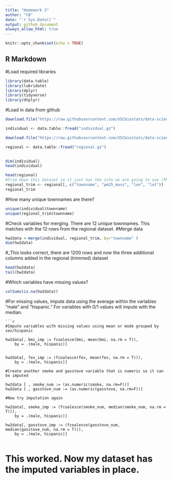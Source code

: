 ```yaml
---
title: "Homework 2"
author: "CB"
date: "`r Sys.Date()`"
output: github_document
always_allow_html: true
---
```



```r
knitr::opts_chunk$set(echo = TRUE)
```

## R Markdown
#Load required libraries
```r
library(data.table)
library(lubridate)
library(dplyr)
library(tidyverse)
library(dtplyr)
```
#Load in data from github
```r
download.file("https://raw.githubusercontent.com/USCbiostats/data-science-data/master/01_chs/chs_individual.csv", "individual.gz", method="libcurl", timeout = 60)

individual <- data.table::fread("individual.gz")

download.file("https://raw.githubusercontent.com/USCbiostats/data-science-data/master/01_chs/chs_regional.csv", "regional.gz", method="libcurl", timeout = 60)

regional <- data.table::fread("regional.gz")
  
```
```r
dim(individual)
head(individual)
```
```r
head(regional)
#Trim down this dataset so it just has the info we are going to use (PM2.5 data and location for the leaflet)
regional_trim <- regional[, c("townname", "pm25_mass", "lon", "lat")]
regional_trim

```
#How many unique townnames are there? 
```r
unique(individual$townname)
unique(regional_trim$townname)
```

#Check variables for merging. There are 12 unique townnames. This matches with the 12 rows from the regional dataset. 
#Merge data
```r
hw2data <-merge(individual, regional_trim, by="townname" )
dim(hw2data)
```

#_This looks correct, there are 1200 rows and now the three additional columns added in the regional (trimmed) dataset
```r
head(hw2data)
tail(hw2data)
```
#Which variables have missing values?
```r
colSums(is.na(hw2data))
```


#For missing values, impute data using the average within the variables “male” and “hispanic.” For variables with 0/1 values will impute with the median.

```
```r
#Impute variables with missing values using mean or mode grouped by sex/hispanic

hw2data[, bmi_imp := fcoalesce(bmi, mean(bmi, na.rm = T)),
    by = .(male, hispanic)]


hw2data[, fev_imp := (fcoalesce(fev, mean(fev, na.rm = T))),
    by = .(male, hispanic)]

#Create another smoke and gasstove variable that is numeric so it can be imputed

hw2data [ , smoke_num := (as.numeric(smoke, na.rm=F))]
hw2data [ , gasstove_num := (as.numeric(gasstove, na.rm=F))]

#Now try imputation again

hw2data[, smoke_imp := (fcoalesce(smoke_num, median(smoke_num, na.rm = T))),
    by = .(male, hispanic)]

hw2data[, gasstove_imp := (fcoalesce(gasstove_num, median(gasstove_num, na.rm = T))),
    by = .(male, hispanic)]


```

# This worked. Now my dataset has the imputed variables in place. 


